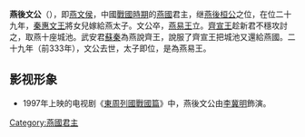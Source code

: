 {{unreferenced|time=2014-2-26}}
'''燕後文公'''（{{bd|？||前333年|catIdx=J}}），即[[燕文侯|燕文侯]]，中國[[戰國時期|戰國時期]]的[[燕國|燕國]]君主，继[[燕後桓公|燕後桓公]]之位，在位二十九年，[[秦惠文王|秦惠文王]]將女兒嫁給燕太子。文公卒，[[燕易王|燕易王]]立。[[齊宣王|齊宣王]]趁新君不穩攻討之，取燕十座城池。武安君[[蘇秦|蘇秦]]為燕說齊王，說服了齊宣王把城池又還給燕國。二十九年（前333年），文公去世，太子即位，是為燕易王。

== 影视形象 ==

* 1997年上映的电视剧《[[東周列國戰國篇|東周列國戰國篇]]》中，燕後文公由[[李冀明|李冀明]]飾演。

{{中国皇帝|[[燕后桓公|燕后桓公]]|子[[燕易王|燕易王]]|[[燕国君主|燕国君主]]|前361年—前333年}}

{{燕國君主}}
{{中國君主小作品}}
[[Category:燕國君主|Category:燕國君主]]